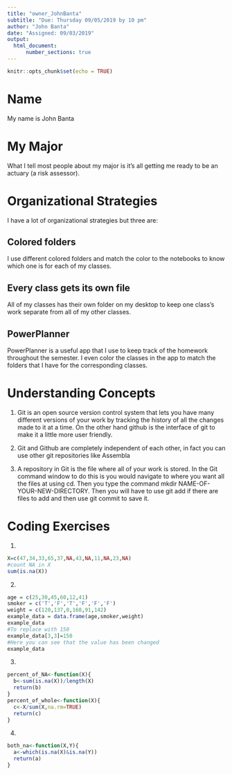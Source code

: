 ```yaml
---
title: "owner_JohnBanta"
subtitle: "Due: Thursday 09/05/2019 by 10 pm"
author: "John Banta"
date: "Assigned: 09/03/2019"
output: 
  html_document:
      number_sections: true
---
```


```r
knitr::opts_chunk$set(echo = TRUE)
```

# Name

My name is John Banta

# My Major

What I tell most people about my major is it's all getting me ready to be an actuary (a risk assessor).

# Organizational Strategies

I have a lot of organizational strategies but three are:

## Colored folders

I use different colored folders and match the color to the notebooks to 
know which one is for each of my classes.

## Every class gets its own file

All of my classes has their own folder on my desktop to keep one class's work separate from all of my other classes.

## PowerPlanner

PowerPlanner is a useful app that I use to keep track of the homework throughout the semester. I even color the classes in the app to match the folders that I have for the corresponding classes. 

# Understanding Concepts

  1. Git is an open source version control system that lets you have many different versions of your work by tracking the history of all the changes made to it at a time. On the other hand github is the interface of git to make it a little more user friendly.
  
  2. Git and Github are completely independent of each other, in fact you can use other git repositories like Assembla
  
  3. A repository in Git is the file where all of your work is stored. In the Git command window to do this is you would navigate to where you want all the files at using cd. Then you type the command mkdir NAME-OF-YOUR-NEW-DIRECTORY. Then you will have to use git add if there are files to add and then use git commit to save it.
  
# Coding Exercises
  1. 
```r
X=c(47,34,33,65,37,NA,43,NA,11,NA,23,NA)
#count NA in X
sum(is.na(X))
```
  2. 
```r
age = c(25,30,45,60,12,41)
smoker = c('T','F','T','F','F','F')
weight = c(120,137,0,168,91,142)
example_data = data.frame(age,smoker,weight)
example_data
#To replace with 150
example_data[3,3]=150
#Here you can see that the value has been changed
example_data
```
  3.
```r
percent_of_NA<-function(X){
  b<-sum(is.na(X))/length(X)
  return(b)
}
percent_of_whole<-function(X){
  c<-X/sum(X,na.rm=TRUE)
  return(c)
}
```
  4.
```r
both_na<-function(X,Y){
  a<-which(is.na(X)&is.na(Y))
  return(a)
}
```
  
